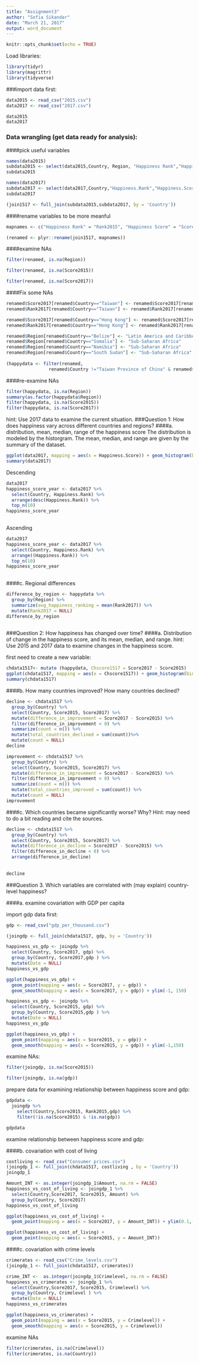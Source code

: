 ```yaml
---
title: "Assignment3"
author: "Sofia Sikandar"
date: "March 21, 2017"
output: word_document
---
```


```r
knitr::opts_chunk$set(echo = TRUE)
```

Load libraries:
```r
library(tidyr)
library(magrittr)
library(tidyverse)
```


###import data first:

```r
data2015 <- read_csv("2015.csv")
data2017 <- read_csv("2017.csv")
```

```r
data2015
data2017
```

### Data wrangling (get data ready for analysis):

####pick useful variables
```r
names(data2015)
subdata2015 <- select(data2015,Country, Region, "Happiness Rank","Happiness Score" )
subdata2015
```

```r
names(data2017)
subdata2017 <- select(data2017,Country,"Happiness.Rank","Happiness.Score" )
subdata2017
```

```r
(join1517 <- full_join(subdata2015,subdata2017, by = 'Country'))

```


####rename variables to be more meanful
```r

mapnames <- c("Happiness Rank" = "Rank2015", "Happiness Score" = "Score2015","Happiness.Rank" = "Rank2017", "Happiness.Score" = "Score2017")

(renamed <- plyr::rename(join1517, mapnames))

```

####examine NAs
```r
filter(renamed, is.na(Region))
```

```r
filter(renamed, is.na(Score2015))
```
```r
filter(renamed, is.na(Score2017))
```

####Fix some NAs
```r
renamed$Score2017[renamed$Country=="Taiwan"] <- renamed$Score2017[renamed$Country=="Taiwan Province of China"]
renamed$Rank2017[renamed$Country=="Taiwan"] <- renamed$Rank2017[renamed$Country=="Taiwan Province of China"]

renamed$Score2017[renamed$Country=="Hong Kong"] <- renamed$Score2017[renamed$Country=="Hong Kong S.A.R., China"]
renamed$Rank2017[renamed$Country=="Hong Kong"] <- renamed$Rank2017[renamed$Country=="Hong Kong S.A.R., China"]

renamed$Region[renamed$Country=="Belize"] <- "Latin America and Caribbean"
renamed$Region[renamed$Country=="Somalia"] <- "Sub-Saharan Africa"
renamed$Region[renamed$Country=="Namibia"] <- "Sub-Saharan Africa"
renamed$Region[renamed$Country=="South Sudan"] <- "Sub-Saharan Africa"
  
(happydata <- filter(renamed,
                renamed$Country !="Taiwan Province of China" & renamed$Country !="Hong Kong S.A.R., China"))

```

####re-examine NAs
```r
filter(happydata, is.na(Region))
summary(as.factor(happydata$Region))
filter(happydata, is.na(Score2015))
filter(happydata, is.na(Score2017))
```

hint: Use 2017 data to examine the current situation.
###Question 1:	How does happiness vary across different countries and regions? 
####a. distribution, mean, median, range of the happiness score
The distribution is modeled by the historgram. The mean, median, and range are given by the summary of the dataset. 
```r
ggplot(data2017, mapping = aes(x = Happiness.Score)) + geom_histogram(binwidth = 0.2) 
summary(data2017)
```

Descending
```r
data2017
happiness_score_year <- data2017 %>%
  select(Country, Happiness.Rank) %>%
  arrange(desc(Happiness.Rank)) %>%
  top_n(10)
happiness_score_year
  

```

Ascending 
```r
data2017
happiness_score_year <- data2017 %>%
  select(Country, Happiness.Rank) %>%
  arrange((Happiness.Rank)) %>%
  top_n(10)
happiness_score_year
  

```



####c. Regional differences

```r
difference_by_region <- happydata %>%
  group_by(Region) %>%
  summarize(avg_happiness_ranking = mean(Rank2017)) %>%
  mutate(Rank2017 = NULL)
difference_by_region
  
```

###Question 2:	How happiness has changed over time? 
####a. Distribution of change in the happiness score, and its mean, median, and range. hint: Use 2015 and 2017 data to examine changes in the happiness score.

first need to create a new variable:
```r
chdata1517<- mutate (happydata, Chscore1517 = Score2017 - Score2015)
ggplot(chdata1517, mapping = aes(x = Chscore1517)) + geom_histogram(binwidth = 0.3) 
summary(chdata1517)
```

####b. How many countries improved? How many countries declined? 

```r
decline <- chdata1517 %>%
  group_by(Country) %>%
  select(Country, Score2015, Score2017) %>%
  mutate(difference_in_improvement = Score2017 - Score2015) %>%
  filter(difference_in_improvement < 0) %>%
  summarize(count = n()) %>%
  mutate(total_countries_declined = sum(count))%>%
  mutate(count = NULL)
decline
```

```r
improvement <- chdata1517 %>%
  group_by(Country) %>%
  select(Country, Score2015, Score2017) %>%
  mutate(difference_in_improvement = Score2017 - Score2015) %>%
  filter(difference_in_improvement > 0) %>%
  summarize(count = n()) %>%
  mutate(total_countries_improved = sum(count)) %>%
  mutate(count = NULL)
improvement
```


####c. Which countries became significantly worse? Why? Hint: may need to do a bit reading and cite the sources.

```r
decline <- chdata1517 %>%
  group_by(Country) %>%
  select(Country, Score2015, Score2017) %>%
  mutate(difference_in_decline = Score2017 - Score2015) %>%
  filter(difference_in_decline < 0) %>%
  arrange(difference_in_decline)
  
  
decline
```




###Question 3.	Which variables are correlated with (may explain) country-level happiness? 

####a. examine covariation with GDP per capita

import gdp data first:
```r

gdp <- read_csv("gdp_per_thousand.csv")

(joingdp <- full_join(chdata1517, gdp, by = 'Country'))


```

```r
happiness_vs_gdp <- joingdp %>%
  select(Country, Score2017, gdp) %>%
  group_by(Country, Score2017,gdp ) %>%
  mutate(Date = NULL) 
happiness_vs_gdp

ggplot(happiness_vs_gdp) +
  geom_point(mapping = aes(x = Score2017, y = gdp)) +
  geom_smooth(mapping = aes(x = Score2017, y = gdp)) + ylim(-1, 150)

```

```r
happiness_vs_gdp <- joingdp %>%
  select(Country, Score2015, gdp) %>%
  group_by(Country, Score2015,gdp ) %>%
  mutate(Date = NULL) 
happiness_vs_gdp

ggplot(happiness_vs_gdp) +
  geom_point(mapping = aes(x = Score2015, y = gdp)) +
  geom_smooth(mapping = aes(x = Score2015, y = gdp)) + ylim(-1,150)
```

examine NAs:
```r

filter(joingdp, is.na(Score2015))

```

```r

filter(joingdp, is.na(gdp))

```

prepare data for examining relationship between happiness score and gdp:
```r

gdpdata <- 
  joingdp %>%
    select(Country,Score2015, Rank2015,gdp) %>%
    filter(!is.na(Score2015) & !is.na(gdp))
```

```r
gdpdata
```

examine relationship between happiness score and gdp:

####b. covariation with cost of living
```r
costliving <- read_csv("Consumer prices.csv")
(joingdp_1 <- full_join(chdata1517, costliving , by = 'Country'))
joingdp_1
```


```r
Amount_INT <- as.integer(joingdp_1$Amount, na.rm = FALSE) 
happiness_vs_cost_of_living <- joingdp_1 %>%
  select(Country,Score2017, Score2015, Amount) %>%
  group_by(Country, Score2017) 
happiness_vs_cost_of_living

ggplot(happiness_vs_cost_of_living) +
  geom_point(mapping = aes(x = Score2017, y = Amount_INT)) + ylim(0.1,-0.1) 

ggplot(happiness_vs_cost_of_living) +
  geom_point(mapping = aes(x = Score2015, y = Amount_INT)) 
```


####c. covariation with crime levels

```r
crimerates <- read_csv("Crime_levels.csv")
(joingdp_1 <- full_join(chdata1517, crimerates))
```

```r
crime_INT <-  as.integer(joingdp_1$Crimelevel, na.rm = FALSE) 
happiness_vs_crimerates <- joingdp_1 %>%
  select(Country,Score2017, Score2015, Crimelevel) %>%
  group_by(Country, Crimelevel ) %>%
  mutate(Date = NULL) 
happiness_vs_crimerates

ggplot(happiness_vs_crimerates) +
  geom_point(mapping = aes(x = Score2015, y = Crimelevel)) +
  geom_smooth(mapping = aes(x = Score2015, y = Crimelevel))
```



examine NAs 
```r
filter(crimerates, is.na(Crimelevel))
filter(crimerates, is.na(Country))
```
